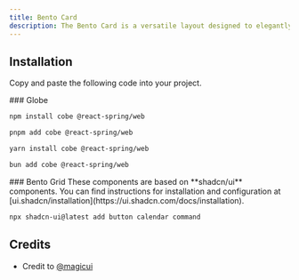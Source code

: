 ```yaml
---
title: Bento Card
description: The Bento Card is a versatile layout designed to elegantly showcase the features of a product. With its clean and simple design, it highlights key details and visuals, making it perfect for product presentations.
---
```


<ComponentPreview name="bento-demo" />

## Installation

Copy and paste the following code into your project.

<Steps>

<Step>
### Globe
<InstallTabs items={['npm', 'pnpm', 'yarn', 'bun']}>

```bash tab="npm"
npm install cobe @react-spring/web
```

```bash tab="pnpm"
pnpm add cobe @react-spring/web
```

```bash tab="yarn"
yarn install cobe @react-spring/web
```

```bash tab="bun"
bun add cobe @react-spring/web
```

</InstallTabs>

<ComponentBase name="globe" />
</Step>
<Step>
### Bento Grid
These components are based on **shadcn/ui** components. You can find instructions for installation and configuration at [ui.shadcn/installation](https://ui.shadcn.com/docs/installation).

```bash
npx shadcn-ui@latest add button calendar command
```

<ComponentBase name="bento-grid" />

</Step>
</Steps>

## Credits

- Credit to [@magicui](https://magicui.design/docs/components/bento-grid)
